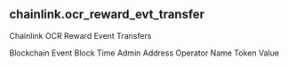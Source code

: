 ## chainlink.ocr_reward_evt_transfer 
Chainlink OCR Reward Event Transfers


<ParamField path="blockchain">
Blockchain
</ParamField>
<ParamField path="evt_block_time">
Event Block Time
</ParamField>
<ParamField path="admin_address">
Admin Address
</ParamField>
<ParamField path="operator_name">
Operator Name
</ParamField>
<ParamField path="token_value">
Token Value
</ParamField>
